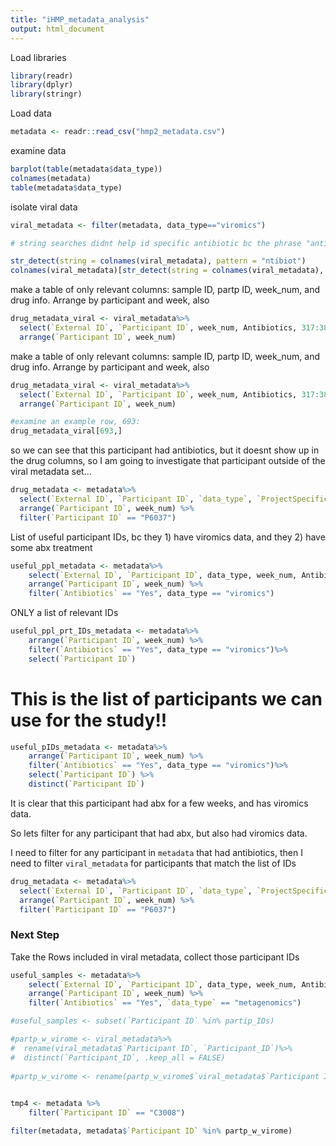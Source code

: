 ```yaml
---
title: "iHMP_metadata_analysis"
output: html_document
---
```



Load libraries
```r
library(readr)
library(dplyr)
library(stringr)
```

Load data
```r
metadata <- readr::read_csv("hmp2_metadata.csv")
```

examine data
```r
barplot(table(metadata$data_type))
colnames(metadata)
table(metadata$data_type)

```

isolate viral data
```r
viral_metadata <- filter(metadata, data_type=="viromics")
```

```r
# string searches didnt help id specific antibiotic bc the phrase "antibiotic" is not present in the table, just the whole names of the antibiotic. but it did help id relevant columns

str_detect(string = colnames(viral_metadata), pattern = "ntibiot")
colnames(viral_metadata)[str_detect(string = colnames(viral_metadata), pattern = "ntibiot")]

```


make a table of only relevant columns: sample ID, partp ID, week_num, and drug info. Arrange by participant and week, also
```r
drug_metadata_viral <- viral_metadata%>%
  select(`External ID`, `Participant ID`, week_num, Antibiotics, 317:385) %>%
  arrange(`Participant ID`, week_num)
```


make a table of only relevant columns: sample ID, partp ID, week_num, and drug info. Arrange by participant and week, also
```r
drug_metadata_viral <- viral_metadata%>%
  select(`External ID`, `Participant ID`, week_num, Antibiotics, 317:385) %>%
  arrange(`Participant ID`, week_num)

#examine an example row, 693:
drug_metadata_viral[693,]
```

so we can see that this participant had antibiotics, but it doesnt show up in the drug columns, so I am going to investigate that participant outside of the viral metadata set...

```r
drug_metadata <- metadata%>%
  select(`External ID`, `Participant ID`, `data_type`, `ProjectSpecificID`, week_num, Antibiotics, 317:385) %>%
  arrange(`Participant ID`, week_num) %>%
  filter(`Participant ID` == "P6037")
```


List of useful participant IDs, bc they 1) have viromics data, and they 2) have some abx treatment
```r
useful_ppl_metadata <- metadata%>%
    select(`External ID`, `Participant ID`, data_type, week_num, Antibiotics)%>%
    arrange(`Participant ID`, week_num) %>%
    filter(`Antibiotics` == "Yes", data_type == "viromics")
```

ONLY a list of relevant IDs
```r
useful_ppl_prt_IDs_metadata <- metadata%>%
    arrange(`Participant ID`, week_num) %>%
    filter(`Antibiotics` == "Yes", data_type == "viromics")%>%
    select(`Participant ID`)
```


# This is the list of participants we can use for the study!!

```r
useful_pIDs_metadata <- metadata%>%
    arrange(`Participant ID`, week_num) %>%
    filter(`Antibiotics` == "Yes", data_type == "viromics")%>%
    select(`Participant ID`) %>%
    distinct(`Participant ID`)
```




It is clear that this participant had abx for a few weeks, and has viromics data. 

So lets filter for any participant that had abx, but also had viromics data.

I need to filter for any participant in `metadata` that had antibiotics, then I need to filter `viral_metadata` for participants that match the list of IDs

```r
drug_metadata <- metadata%>%
  select(`External ID`, `Participant ID`, `data_type`, `ProjectSpecificID`, week_num, Antibiotics, 317:385) %>%
  arrange(`Participant ID`, week_num) %>%
  filter(`Participant ID` == "P6037")
```

### Next Step
Take the Rows included in viral metadata, collect those participant IDs


```r
useful_samples <- metadata%>%
    select(`External ID`, `Participant ID`, data_type, week_num, Antibiotics)%>%
    arrange(`Participant ID`, week_num) %>%
    filter(`Antibiotics` == "Yes", `data_type` == "metagenomics")

#useful_samples <- subset(`Participant ID` %in% partip_IDs)
```











```r
#partp_w_virome <- viral_metadata%>%
#  rename(viral_metadata$`Participant ID`, `Participant_ID`)%>%
#  distinct(`Participant_ID`, .keep_all = FALSE)
 
#partp_w_virome <- rename(partp_w_virome$`viral_metadata$`Participant ID``, `Participant ID`)
  
```


```r
tmp4 <- metadata %>%
    filter(`Participant ID` == "C3008")
```

```r
filter(metadata, metadata$`Participant ID` %in% partp_w_virome)

```
